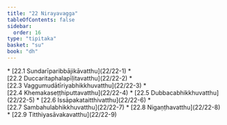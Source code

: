 ```yaml
---
title: "22 Nirayavagga"
tableOfContents: false
sidebar:
  order: 16
type: "tipitaka"
basket: "su"
book: "dh"
---
```



<DynamicBreadcrumb />



<TableOfContents book="dh" section="22">
* [22.1 Sundarīparibbājikāvatthu](22/22-1)
* [22.2 Duccaritaphalapīḷitavatthu](22/22-2)
* [22.3 Vaggumudātīriyabhikkhuvatthu](22/22-3)
* [22.4 Khemakaseṭṭhiputtavatthu](22/22-4)
* [22.5 Dubbacabhikkhuvatthu](22/22-5)
* [22.6 Issāpakataitthivatthu](22/22-6)
* [22.7 Sambahulabhikkhuvatthu](22/22-7)
* [22.8 Nigaṇṭhavatthu](22/22-8)
* [22.9 Titthiyasāvakavatthu](22/22-9)
</TableOfContents>
